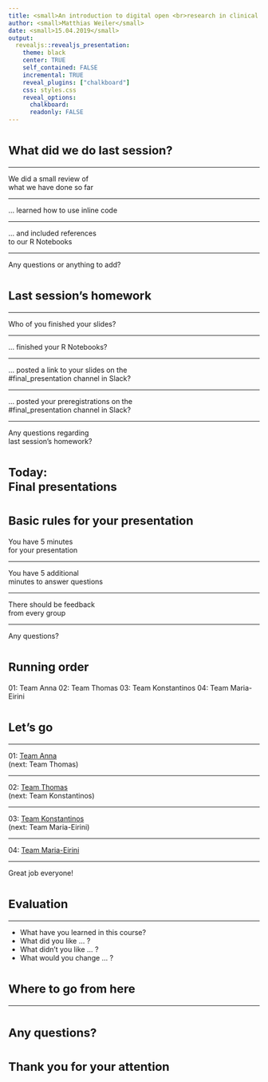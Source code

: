 ```yaml
---
title: <small>An introduction to digital open <br>research in clinical psychology</small>
author: <small>Matthias Weiler</small>
date: <small>15.04.2019</small>
output:
  revealjs::revealjs_presentation:
    theme: black
    center: TRUE
    self_contained: FALSE
    incremental: TRUE
    reveal_plugins: ["chalkboard"]
    css: styles.css
    reveal_options:
      chalkboard: 
      readonly: FALSE
---
```



# <small> What did we do last session?</small>

----

We did a small review of  
what we have done so far

----

... learned how to use inline code

----

... and included references  
to our R Notebooks

----

Any questions or anything to add?



# <small>Last session's homework</small>

----

Who of you finished your slides?

----

... finished your R Notebooks?

----

... posted a link to your slides on the  
\#final_presentation channel in Slack?

----

... posted your preregistrations  on the  
\#final_presentation channel in Slack?

----

Any questions regarding  
last session's homework?



# <small>Today:<br>Final presentations</small>



# <small>Basic rules for your presentation</small>

You have 5 minutes  
for your presentation

----

You have 5 additional  
minutes to answer questions

----

There should be feedback  
from every group

----

Any questions?



# <small>Running order</small>

01: Team Anna
02: Team Thomas
03: Team Konstantinos
04: Team Maria-Eirini



# <small>Let's go</small>

----

01: [Team Anna](https://annamakavou.github.io/ann)  
(next: Team Thomas)  

----

02: [Team Thomas](https://thomastsih.github.io/ThomasDAAD)  
(next: Team Konstantinos)  

----

03: [Team Konstantinos](https://metallinoskonstantinos.github.io/MetallinosKon/)  
(next: Team Maria-Eirini)  

----

04: [Team Maria-Eirini](https://mariaeirininaka.github.io/MariaEirini/)  

----

Great job everyone!



# <small>Evaluation</small>

----

- What have you learned in this course?
- What did you like ... ?
- What didn't you like ... ?
- What would you change ... ?



# <small>Where to go from here</small>

----

# <small>Any questions?</small>



# <small>Thank you for your attention</small>
